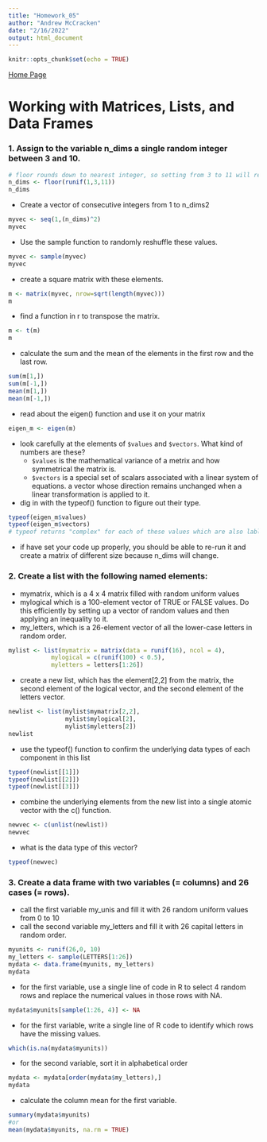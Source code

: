 ```yaml
---
title: "Homework_05"
author: "Andrew McCracken"
date: "2/16/2022"
output: html_document
---
```


```r
knitr::opts_chunk$set(echo = TRUE)
```

[Home Page](index.html)

# Working with Matrices, Lists, and Data Frames

### 1. Assign to the variable n_dims a single random integer between 3 and 10.
```r
# floor rounds down to nearest integer, so setting from 3 to 11 will return a 10 if it is 10.999
n_dims <- floor(runif(1,3,11))
n_dims
```
* Create a vector of consecutive integers from 1 to n_dims2
```r
myvec <- seq(1,(n_dims)^2)
myvec
```
* Use the sample function to randomly reshuffle these values.
```r
myvec <- sample(myvec)
myvec
```
* create a square matrix with these elements.
```r
m <- matrix(myvec, nrow=sqrt(length(myvec)))
m
```
* find a function in r to transpose the matrix.
```r
m <- t(m)
m
```
* calculate the sum and the mean of the elements in the first row and the last row.
```r
sum(m[1,])
sum(m[-1,])
mean(m[1,])
mean(m[-1,])
```
* read about the eigen() function and use it on your matrix  
```r
eigen_m <- eigen(m)
```
* look carefully at the elements of `$values` and `$vectors`. What kind of numbers are these?  
    * `$values` is the mathematical variance of a metrix and how symmetrical the matrix is. 
    * `$vectors` is a special set of scalars associated with a linear system of equations. a vector whose direction remains unchanged when a linear transformation is applied to it.
    
* dig in with the typeof() function to figure out their type.
```r
typeof(eigen_m$values)
typeof(eigen_m$vectors)
# typeof returns "complex" for each of these values which are also labled as 'doubles'
```
* if have set your code up properly, you should be able to re-run it and create a matrix of different size because n_dims will change.


### 2. Create a list with the following named elements:

* mymatrix, which is a 4 x 4 matrix filled with random uniform values
* mylogical which is a 100-element vector of TRUE or FALSE values. Do this efficiently by setting up a vector of random values and then applying an inequality to it.
* my_letters, which is a 26-element vector of all the lower-case letters in random order.
```r
mylist <- list(mymatrix = matrix(data = runif(16), ncol = 4), 
            mylogical = c(runif(100) < 0.5),
            myletters = letters[1:26])
```
* create a new list, which has the element[2,2] from the matrix, the second element of the logical vector, and the second element of the letters vector.
```r
newlist <- list(mylist$mymatrix[2,2],
                mylist$mylogical[2],
                mylist$myletters[2])
newlist
```
* use the typeof() function to confirm the underlying data types of each component in this list
```r
typeof(newlist[[1]])
typeof(newlist[[2]])
typeof(newlist[[3]])
```
* combine the underlying elements from the new list into a single atomic vector with the c() function.
```r
newvec <- c(unlist(newlist))
newvec
```
* what is the data type of this vector?
```r
typeof(newvec)
```

### 3. Create a data frame with two variables (= columns) and 26 cases (= rows).
* call the first variable my_unis and fill it with 26 random uniform values from 0 to 10  
* call the second variable my_letters and fill it with 26 capital letters in random order.
```r
myunits <- runif(26,0, 10)
my_letters <- sample(LETTERS[1:26]) 
mydata <- data.frame(myunits, my_letters)
mydata
```

* for the first variable, use a single line of code in R to select 4 random rows and replace the numerical values in those rows with NA.

```r
mydata$myunits[sample(1:26, 4)] <- NA
```

* for the first variable, write a single line of R code to identify which rows have the missing values.

```r
which(is.na(mydata$myunits))
```

* for the second variable, sort it in alphabetical order
```r
mydata <- mydata[order(mydata$my_letters),]
mydata
```

* calculate the column mean for the first variable.
```r
summary(mydata$myunits)
#or
mean(mydata$myunits, na.rm = TRUE)
```














